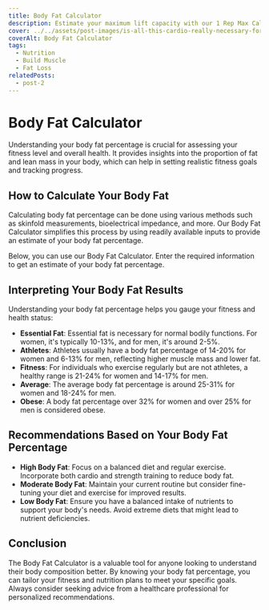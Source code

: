 ```yaml
---
title: Body Fat Calculator
description: Estimate your maximum lift capacity with our 1 Rep Max Calculator
cover: ../../assets/post-images/is-all-this-cardio-really-necessary-for-fat-loss.jpeg
coverAlt: Body Fat Calculator
tags:
  - Nutrition
  - Build Muscle
  - Fat Loss
relatedPosts:
  - post-2
---
```



# Body Fat Calculator

Understanding your body fat percentage is crucial for assessing your fitness level and overall health. It provides insights into the proportion of fat and lean mass in your body, which can help in setting realistic fitness goals and tracking progress.

## How to Calculate Your Body Fat

Calculating body fat percentage can be done using various methods such as skinfold measurements, bioelectrical impedance, and more. Our Body Fat Calculator simplifies this process by using readily available inputs to provide an estimate of your body fat percentage.

Below, you can use our Body Fat Calculator. Enter the required information to get an estimate of your body fat percentage.

<BodyFatCalculator client:load />

## Interpreting Your Body Fat Results

Understanding your body fat percentage helps you gauge your fitness and health status:

- **Essential Fat**: Essential fat is necessary for normal bodily functions. For women, it's typically 10-13%, and for men, it's around 2-5%.
- **Athletes**: Athletes usually have a body fat percentage of 14-20% for women and 6-13% for men, reflecting higher muscle mass and lower fat.
- **Fitness**: For individuals who exercise regularly but are not athletes, a healthy range is 21-24% for women and 14-17% for men.
- **Average**: The average body fat percentage is around 25-31% for women and 18-24% for men.
- **Obese**: A body fat percentage over 32% for women and over 25% for men is considered obese.

## Recommendations Based on Your Body Fat Percentage

- **High Body Fat**: Focus on a balanced diet and regular exercise. Incorporate both cardio and strength training to reduce body fat.
- **Moderate Body Fat**: Maintain your current routine but consider fine-tuning your diet and exercise for improved results.
- **Low Body Fat**: Ensure you have a balanced intake of nutrients to support your body's needs. Avoid extreme diets that might lead to nutrient deficiencies.

## Conclusion

The Body Fat Calculator is a valuable tool for anyone looking to understand their body composition better. By knowing your body fat percentage, you can tailor your fitness and nutrition plans to meet your specific goals. Always consider seeking advice from a healthcare professional for personalized recommendations.
